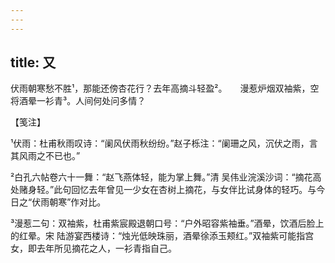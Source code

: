```yaml
---
---
---
```

title: 又
---







伏雨朝寒愁不胜¹，那能还傍杏花行？去年高摘斗轻盈²。　　漫惹炉烟双袖紫，空将酒晕一衫青³。人间何处问多情？





【笺注】


¹伏雨：杜甫秋雨叹诗：“阑风伏雨秋纷纷。”赵子栎注：“阑珊之风，沉伏之雨，言其风雨之不已也。”

²白孔六帖卷六十一舞：“赵飞燕体轻，能为掌上舞。”清 吴伟业浣溪沙词：“摘花高处赌身轻。”此句回忆去年曾见一少女在杏树上摘花，与女伴比试身体的轻巧。与今日之“伏雨朝寒”作对比。

³漫惹二句：双袖紫，杜甫紫宸殿退朝口号：“户外昭容紫袖垂。”酒晕，饮酒后脸上的红晕。宋 陆游宴西楼诗：“烛光低映珠丽，酒晕徐添玉颊红。”双袖紫可能指宫女，即去年所见摘花之人，一衫青指自己。